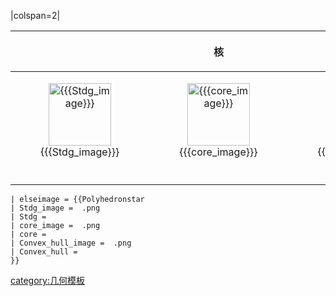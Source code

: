 <includeonly><onlyinclude>|colspan=2|
{| width=100%
!{{link-en|星狀圖|Stellation_diagram}}!!{{link-en|星形化體|Stellation|星狀}}核||[[凸包]]
|- valign=top align=center
|align=center|[[Image:{{{Stdg_image}}}|100px]]
|align=center|[[File:{{{core_image}}}|100px]]
|align=center|[[File:{{{Convex_hull_image}}}|100px]]
|- valign=top align=center
|align=center|{{{Stdg|}}}
|align=center|{{{core|}}}
|align=center|{{{Convex_hull|}}}
|}</onlyinclude></includeonly>

<noinclude>
{{Polyhedronbox
| name = 模板預覽
| imagename = Example.png
| rotating = Example.png
| Type = 請與{{tl|Polyhedronbox}}一起使用
| nD-cell = {{Polyhedronstar
| dim = [[四維]]
| count = 817
}}
| elseimage = {{Polyhedronstar
|Stdg_image = First stellation of icosahedron facets.png
|Stdg = 
|core_image = Icosahedron.png
|core = [[正二十面体]]
|Convex_hull_image = Pentakis dodecahedron.png
|Convex_hull = [[五角化十二面体]]}}
}}

 | elseimage = <nowiki>{{</nowiki>Polyhedronstar
 | Stdg_image =  .png
 | Stdg = 
 | core_image =  .png
 | core =  
 | Convex_hull_image =  .png
 | Convex_hull =  
 }}

[[category:几何模板]]
</noinclude>